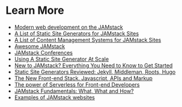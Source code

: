 
# Learn More

<Split>
  <ul
    style={{
      textAlign: 'left'
    }}
  >
    <li>
      <a href="https://www.netlify.com/pdf/oreilly-modern-web-development-on-the-jamstack.pdf">
        Modern web development on the JAMstack
      </a>
    </li>
    <li>
      <a href="https://www.staticgen.com">
        A List of Static Site Generators for JAMstack Sites
      </a>
    </li>
    <li>
      <a href="https://headlesscms.org">
        A List of Content Management Systems for JAMstack Sites
      </a>
    </li>
    <li>
      <a href="https://github.com/automata/awesome-jamstack">
        Awesome JAMstack
      </a>
    </li>
    <li>
      <a href="https://jamstackconf.com">
        JAMstack Conferences
      </a>
    </li>
    <li>
      <a href="https://www.smashingmagazine.com/2016/08/using-a-static-site-generator-at-scale-lessons-learned">
        Using A Static Site Generator At Scale
      </a>
    </li>
    <li>
      <a href="https://snipcart.com/blog/jamstack">
        New to JAMstack? Everything You Need to Know to Get Started
      </a>
    </li>
    <li>
      <a href="https://www.smashingmagazine.com/2015/11/static-website-generators-jekyll-middleman-roots-hugo-review">
        Static Site Generators Reviewed: Jekyll, Middleman, Roots, Hugo
      </a>
    </li>
    <li>
      <a href="https://vimeo.com/163522126">
        The New Front-end Stack. Javascript, APIs and Markup
      </a>
    </li>
    <li>
      <a href="https://serverless.css-tricks.com">
        The power of Serverless for Front-end Developers
      </a>
    </li>
    <li>
      <a href="https://vimeo.com/340526374">
        JAMstack Fundamentals: What, What and How?
      </a>
    </li>
    <li>
      <a href="https://jamstack.org/examples/">
        Examples of JAMstack websites
      </a>
    </li>
  </ul>
  <Resources />
</Split>

